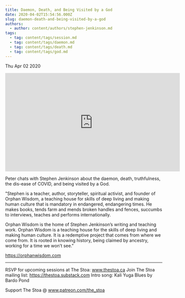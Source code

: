 ```yaml
---
title: Daemon, Death, and Being Visited by a God
date: 2020-04-02T15:54:56.000Z
slug: daemon-death-and-being-visited-by-a-god
authors:
  - author: content/authors/stephen-jenkinson.md
tags:
  - tag: content/tags/session.md
  - tag: content/tags/daemon.md
  - tag: content/tags/death.md
  - tag: content/tags/god.md
---
```






Thu Apr 02 2020

<iframe width="560" height="315" src="https://www.youtube.com/embed/_m3f79PvBXU" title="Daemon, Death, and Being Visited by a God w/ Stephen Jenkinson" frameborder="0" allow="accelerometer; autoplay; clipboard-write; encrypted-media; gyroscope; picture-in-picture" allowfullscreen ></iframe>

Peter chats with Stephen Jenkinson about the daemon, death, truthfulness, the dis-ease of COVID, and being visited by a God. 

"Stephen is a teacher, author, storyteller, spiritual activist, and founder of Orphan Wisdom, a teaching house for skills of deep living and making human culture that is mandatory in endangered, endangering times. He makes books, tends farm and mends broken handles and fences, succumbs to interviews, teaches and performs internationally.

Orphan Wisdom is the home of Stephen Jenkinson’s writing and teaching work. Orphan Wisdom is a teaching house for the skills of deep living and making human culture. It is a redemptive project that comes from where we come from. It is rooted in knowing history, being claimed by ancestry, working for a time we won’t see.​" 

https://orphanwisdom.com

***

RSVP for upcoming sessions at The Stoa: www.thestoa.ca
Join The Stoa mailing list: https://thestoa.substack.com
Intro song: Kali Yuga Blues by Bardo Pond

Support The Stoa @ www.patreon.com/the_stoa


